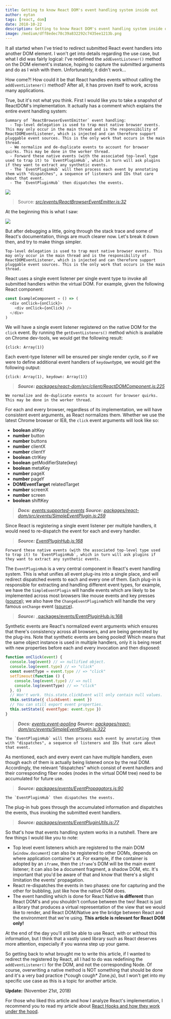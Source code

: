 ```yaml
---
title: Getting to know React DOM's event handling system inside out
author: eytan
tags: [react, dom]
date: 2018-10-22
description: Getting to know React DOM's event handling system inside out.
image: /medium/dff8edec78c39a832292c7435ee1213b.png
---
```



<Article />

It all started when I've tried to redirect submitted React event handlers into another DOM element. I won't get into details regarding the use case, but what I did was fairly logical: I've redefined the `addEventListener()` method on the DOM element's instance, hoping to capture the submitted arguments and do as I wish with them. Unfortunately, it didn't work…

How come?! How could it be that React handles events without calling the `addEventListener()` method? After all, it has proven itself to work, across many applications.

True, but it's not what you think. First I would like you to take a snapshot of ReactDOM's implementation. It actually has a comment which explains the entire event handling system:

```
Summary of `ReactBrowserEventEmitter` event handling:
  - Top-level delegation is used to trap most native browser events. This may only occur in the main thread and is the responsibility of ReactDOMEventListener, which is injected and can therefore support pluggable event sources. This is the only work that occurs in the main thread.
  - We normalize and de-duplicate events to account for browser quirks. This may be done in the worker thread.
  - Forward these native events (with the associated top-level type used to trap it) to `EventPluginHub`, which in turn will ask plugins if they want to extract any synthetic events.
  - The `EventPluginHub` will then process each event by annotating them with "dispatches", a sequence of listeners and IDs that care about that event.
  - The `EventPluginHub` then dispatches the events.
```

![](/medium/c7455683b79da1438932e5b04bb9cc36.png)

> Source: _[src/events/ReactBrowserEventEmitter.js:32](https://github.com/facebook/react/blob/b87aabdfe1b7461e7331abb3601d9e6bb27544bc/packages/react-dom/src/events/ReactBrowserEventEmitter.js#L32)_

At the beginning this is what I saw:

![](/medium/bb65d66b9bfbfdb35da621677cd25dd5.jpg)

But after debugging a little, going through the stack trace and some of React's documentation, things are much clearer now. Let's break it down then, and try to make things simpler.

```
Top-level delegation is used to trap most native browser events. This may only occur in the main thread and is the responsibility of
ReactDOMEventListener, which is injected and can therefore support
pluggable event sources. This is the only work that occurs in the main thread.
```

React uses a single event listener per single event type to invoke all submitted handlers within the virtual DOM. For example, given the following React component:

```javascript
const ExampleComponent = () => (
  <div onClick={onClick}>
    <div onClick={onClick} />
  </div>
)
```

We will have a single event listener registered on the native DOM for the `click` event. By running the `getEventListeners()` method which is available on Chrome dev-tools, we would get the following result:

```
{click: Array(1)}
```

Each event-type listener will be ensured per single render cycle, so if we were to define additional event handlers of `keydown`type, we would get the following output:

```
{click: Array(1), keydown: Array(1)}
```

> **_Source:_** _[packages/react-dom/src/client/ReactDOMComponent.js:225](https://github.com/facebook/react/blob/8a8d973d3cc5623676a84f87af66ef9259c3937c/packages/react-dom/src/client/ReactDOMComponent.js#L225)_

```
We normalize and de-duplicate events to account for browser quirks. This may be done in the worker thread.
```

For each and every browser, regardless of its implementation, we will have consistent event arguments, as React normalizes them. Whether we use the latest Chrome browser or IE8, the `click` event arguments will look like so:

- **boolean** altKey
- **number** button
- **number** buttons
- **number** clientX
- **number** clientY
- **boolean** ctrlKey
- **boolean** getModifierState(key)
- **boolean** metaKey
- **number** pageX
- **number** pageY
- **DOMEventTarget** relatedTarget
- **number** screenX
- **number** screen
- **boolean** shiftKey

> **_Docs:_** _[events:supported-events](https://reactjs.org/docs/events.html#supported-events) **Source:** [packages/react-dom/src/events/SimpleEventPlugin.js:259](https://github.com/facebook/react/blob/master/packages/react-dom/src/events/SimpleEventPlugin.js#L259)_

Since React is registering a single event listener per multiple handlers, it would need to re-dispatch the event for each and every handler.

> **_Source:_** _[EventPluginHub.js:168](https://github.com/facebook/react/blob/b87aabdfe1b7461e7331abb3601d9e6bb27544bc/packages/events/EventPluginHub.js#L168)_

```
Forward these native events (with the associated top-level type used to trap it) to `EventPluginHub`, which in turn will ask plugins if they want to extract any synthetic events.
```

The `EventPluginHub` is a very central component in React's event handling system. This is what unifies all event plug-ins into a single place, and will redirect dispatched events to each and every one of them. Each plug-in is responsible for extracting and handling different event types, for example, we have the `SimpleEventPlugin` will handle events which are likely to be implemented across most browsers like mouse events and key presses ([source](https://github.com/facebook/react/blob/master/packages/react-dom/src/events/SelectEventPlugin.js)); we also have the `ChangeEventPlugin`which will handle the very famous `onChange` event ([source](https://github.com/facebook/react/blob/master/packages/react-dom/src/events/ChangeEventPlugin.js)).

> **_Source:_** _[packages/events/EventPluginHub.js:168](https://github.com/facebook/react/blob/b87aabdfe1b7461e7331abb3601d9e6bb27544bc/packages/events/EventPluginHub.js#L168)

Synthetic events are React's normalized event arguments which ensures that there's consistency across all browsers, and are being generated by the plug-ins. Note that synthetic events are being pooled! Which means that the same object instance is used in multiple handlers, only it is being reset with new properties before each and every invocation and then disposed:

```javascript
function onClick(event) {
  console.log(event) // => nullified object.
  console.log(event.type) // => "click"
  const eventType = event.type // => "click"
  setTimeout(function () {
    console.log(event.type) // => null
    console.log(eventType) // => "click"
  }, 0)
  // Won't work. this.state.clickEvent will only contain null values.
  this.setState({ clickEvent: event })
  // You can still export event properties.
  this.setState({ eventType: event.type })
}
```

> **_Docs:_** _[events:event-pooling](https://reactjs.org/docs/events.html#event-pooling) **Source:** [packages/react-dom/src/events/SimpleEventPlugin.js:322](https://github.com/facebook/react/blob/master/packages/react-dom/src/events/SimpleEventPlugin.js#L322)_

```
The `EventPluginHub` will then process each event by annotating them with "dispatches", a sequence of listeners and IDs that care about that event.
```

As mentioned, each and every event can have multiple handlers, even though each of them is actually being listened once by the real DOM. Accordingly, the relevant “dispatches” which consist of event handlers and their corresponding fiber nodes (nodes in the virtual DOM tree) need to be accumulated for future use.

> **_Source:_** _[packages/events/EventPropagators.js:90](https://github.com/facebook/react/blob/b87aabdfe1b7461e7331abb3601d9e6bb27544bc/packages/events/EventPropagators.js#L90)_

```
The `EventPluginHub` then dispatches the events.
```

The plug-in hub goes through the accumulated information and dispatches the events, thus invoking the submitted event handlers.

> **_Source:_** _[packages/events/EventPluginUtils.js:77](https://github.com/facebook/react/blob/b87aabdfe1b7461e7331abb3601d9e6bb27544bc/packages/events/EventPluginUtils.js#L77)_

So that's how that events handling system works in a nutshell. There are few things I would like you to note:

- Top level event listeners which are registered to the main DOM (`window.document`) can also be registered to other DOMs, depends on where application container's at. For example, if the container is adopted by an `iframe`, then the `iframe`'s DOM will be the main event listener; it can also be a document fragment, a shadow DOM, etc. It's important that you'd be aware of that and know that there's a slight limitation the events' propagation.
- React re-dispatches the events in two phases: one for capturing and the other for bubbling, just like how the native DOM does.
- The event handling which is done for React Native **is different** than React DOM's and you shouldn't confuse between the two! React is just a library that produces a virtual representation of the view that we would like to render, and React DOM/Native are the bridge between React and the environment that we're using. **This article is relevant for React DOM only!**

At the end of the day you'll still be able to use React, with or without this information, but I think that a vastly used library such as React deserves more attention, especially if you wanna step up your game.

So getting back to what brought me to write this article, if I wanted to redirect the registered by React, all I had to do was redefining the `addEventListener()` for the DOM, and not the corresponding Node. Of course, overwriting a native method is NOT something that should be done and it's a very bad practice (\*cough cough\* Zone.js), but I won't get into my specific use case as this is a topic for another article.

**Update:** (November 21st, 2018)

For those who liked this article and how I analyze React's implementation, I recommend you to read my article about [React Hooks and how they work under the hood](/blog/react-hooks-system).
